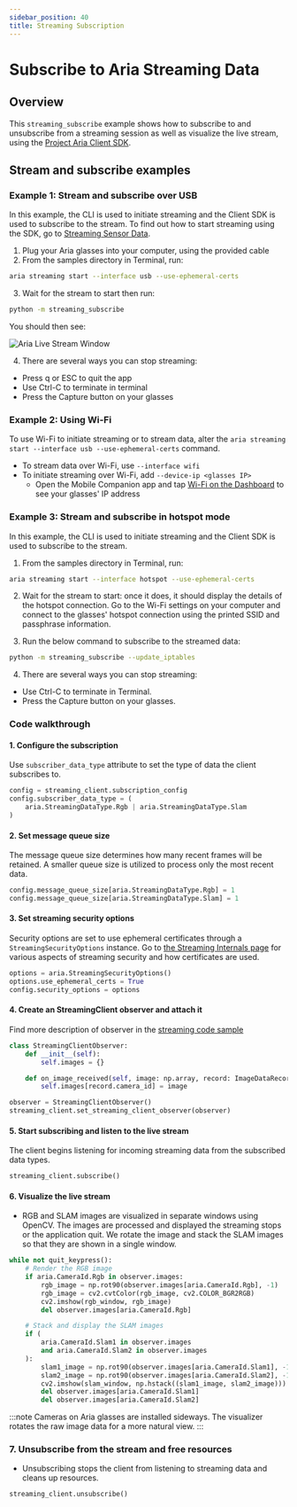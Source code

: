 ```yaml
---
sidebar_position: 40
title: Streaming Subscription
---
```


# Subscribe to Aria Streaming Data

## Overview
This `streaming_subscribe` example shows how to subscribe to and unsubscribe from a streaming session as well as visualize the live stream, using the [Project Aria Client SDK](/docs/ARK/sdk).

## Stream and subscribe examples

### Example 1: Stream and subscribe over USB
In this example, the CLI is used to initiate streaming and the Client SDK is used to subscribe to the stream. To find out how to start streaming using the SDK, go to [Streaming Sensor Data](/docs/ARK/sdk/samples/device_stream).

1. Plug your Aria glasses into your computer, using the provided cable
2. From the samples directory in Terminal, run:

```bash
aria streaming start --interface usb --use-ephemeral-certs
```

3. Wait for the stream to start then run:

```bash
python -m streaming_subscribe
```

You should then see:

<div style={{textAlign: 'center'}}>
<img src={useBaseUrl('img/ARK/sdk/streaming_subscribe.png')} alt="Aria Live Stream Window"/>
</div>

4. There are several ways you can stop streaming:
  * Press q or ESC to quit the app
  * Use Ctrl-C to terminate in terminal
  * Press the Capture button on your glasses

### Example 2: Using Wi-Fi

To use Wi-Fi to initiate streaming or to stream data, alter the `aria streaming start --interface usb --use-ephemeral-certs` command.

* To stream data over Wi-Fi, use `--interface wifi`
* To initiate streaming over Wi-Fi, add `--device-ip <glasses IP>`
  *  Open the Mobile Companion app and tap [Wi-Fi on the Dashboard](/docs/ARK/mobile_companion_app#dashboard) to see your glasses' IP address

### Example 3: Stream and subscribe in hotspot mode

In this example, the CLI is used to initiate streaming and the Client SDK is used to subscribe to the stream.

1. From the samples directory in Terminal, run:

```bash
aria streaming start --interface hotspot --use-ephemeral-certs
```

2. Wait for the stream to start: once it does, it should display the details of the hotspot connection. Go to the Wi-Fi settings on your computer and connect to the glasses' hotspot connection using the printed SSID and passphrase information.

3. Run the below command to subscribe to the streamed data:

```bash
python -m streaming_subscribe --update_iptables
```

4. There are several ways you can stop streaming:
  * Use Ctrl-C to terminate in Terminal.
  * Press the Capture button on your glasses.

### Code walkthrough

#### 1. Configure the subscription
Use `subscriber_data_type` attribute to set the type of data the client subscribes to.

```python
config = streaming_client.subscription_config
config.subscriber_data_type = (
    aria.StreamingDataType.Rgb | aria.StreamingDataType.Slam
)
```

#### 2. Set message queue size
The message queue size determines how many recent frames will be retained. A smaller queue size is utilized to process only the most recent data.

```python
config.message_queue_size[aria.StreamingDataType.Rgb] = 1
config.message_queue_size[aria.StreamingDataType.Slam] = 1
```

#### 3. Set streaming security options
Security options are set to use ephemeral certificates through a `StreamingSecurityOptions` instance. Go to [the Streaming Internals page](/docs/ARK/sdk/concepts/streaming_internals) for various aspects of streaming security and how certificates are used.

```python
options = aria.StreamingSecurityOptions()
options.use_ephemeral_certs = True
config.security_options = options
```
#### 4. Create an StreamingClient observer and attach it
Find more description of observer in the [streaming code sample](http://localhost:3000/projectaria_tools/docs/ARK/sdk/samples/device_stream#3-write-callbacks-for-each-sensor-data-stream)
```python
class StreamingClientObserver:
    def __init__(self):
        self.images = {}

    def on_image_received(self, image: np.array, record: ImageDataRecord):
        self.images[record.camera_id] = image

observer = StreamingClientObserver()
streaming_client.set_streaming_client_observer(observer)
```

#### 5. Start subscribing and listen to the live stream
The client begins listening for incoming streaming data from the subscribed data types.

```python
streaming_client.subscribe()
```

#### 6. Visualize the live stream
  - RGB and SLAM images are visualized in separate windows using OpenCV. The images are processed and displayed the streaming stops or the application quit. We rotate the image and stack the SLAM images so that they are shown in a single window.


```python
while not quit_keypress():
    # Render the RGB image
    if aria.CameraId.Rgb in observer.images:
        rgb_image = np.rot90(observer.images[aria.CameraId.Rgb], -1)
        rgb_image = cv2.cvtColor(rgb_image, cv2.COLOR_BGR2RGB)
        cv2.imshow(rgb_window, rgb_image)
        del observer.images[aria.CameraId.Rgb]

    # Stack and display the SLAM images
    if (
        aria.CameraId.Slam1 in observer.images
        and aria.CameraId.Slam2 in observer.images
    ):
        slam1_image = np.rot90(observer.images[aria.CameraId.Slam1], -1)
        slam2_image = np.rot90(observer.images[aria.CameraId.Slam2], -1)
        cv2.imshow(slam_window, np.hstack((slam1_image, slam2_image)))
        del observer.images[aria.CameraId.Slam1]
        del observer.images[aria.CameraId.Slam2]
```


:::note
Cameras on Aria glasses are installed sideways. The visualizer rotates the raw image data for a more natural view.
:::

### 7. Unsubscribe from the stream and free resources
   - Unsubscribing stops the client from listening to streaming data and cleans up resources.

```python
streaming_client.unsubscribe()
```
